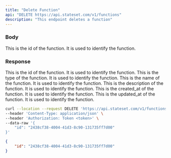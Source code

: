 ```yaml
---
title: "Delete Function"
api: "DELETE https://api.stateset.com/v1/functions"
description: "This endpoint deletes a function"
---
```


### Body

<ParamField body="id" type="string">
  This is the id of the function. It is used to identify the function.
</ParamField>

### Response

<ResponseField name="id" type="string">
  This is the id of the function. It is used to identify the function.
</ResponseField>

<ResponseField name="type" type="string">
  This is the type of the function. It is used to identify the function.
</ResponseField>

<ResponseField name="name" type="string">
  This is the name of the function. It is used to identify the function.
</ResponseField>

<ResponseField name="description" type="string">
  This is the description of the function. It is used to identify the function.
</ResponseField>

<ResponseField name="created_at" type="string">
  This is the created_at of the function. It is used to identify the function.
</ResponseField>

<ResponseField name="updated_at" type="string">
  This is the updated_at of the function. It is used to identify the function.
</ResponseField>

<RequestExample>

```bash cURL
curl --location --request DELETE 'https://api.stateset.com/v1/functions' \
--header 'Content-Type: application/json' \
--header 'Authorization: Token <token>' \
--data-raw '{
    "id": "2438cf38-4004-41d3-8c90-131735ff7d00"
}'
```

</RequestExample>

<ResponseExample>

```json Response
{
    "id": "2438cf38-4004-41d3-8c90-131735ff7d00"
}
```

</ResponseExample>

